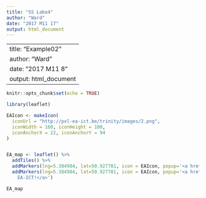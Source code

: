 ```yaml
---
title: "SS Labo4"
author: "Ward"
date: "2017 M11 17"
output: html_document
---
```

---
title: "Example02"
author: "Ward"
date: "2017 M11 8"
output: html_document
---

```r
knitr::opts_chunk$set(echo = TRUE)
```

```r
library(leaflet)

EAIcon <- makeIcon(
  iconUrl = "http://pxl-ea-ict.be/trinity/images/2.png",
  iconWidth = 160, iconHeight = 100,
  iconAnchorX = 22, iconAnchorY = 94
)


EA_map <- leaflet() %>% 
  addTiles() %>%
  addMarkers(lng=5.384984, lat=50.927781, icon = EAIcon, popup='<a href="https://www.facebook.com/pbaeaict/">PBA   EA-ICT!</a>')
  addMarkers(lng=5.384984, lat=50.927781, icon = EAIcon, popup='<a href="https://www.facebook.com/pbaeaict/">
    EA-ICT!</a>')         

EA_map


```
